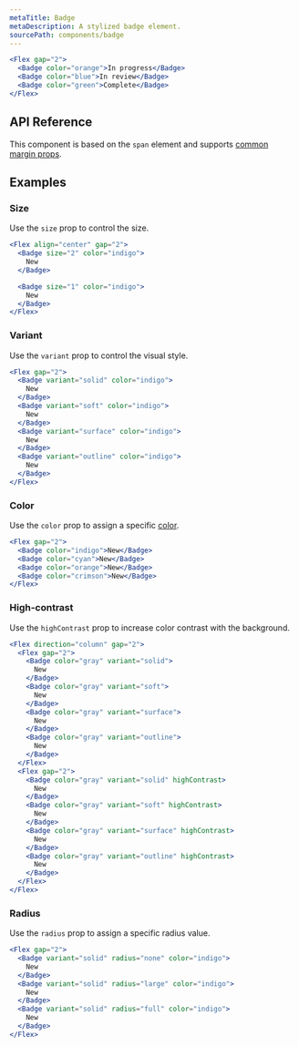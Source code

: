 ```yaml
---
metaTitle: Badge
metaDescription: A stylized badge element.
sourcePath: components/badge
---
```


```jsx live=true
<Flex gap="2">
  <Badge color="orange">In progress</Badge>
  <Badge color="blue">In review</Badge>
  <Badge color="green">Complete</Badge>
</Flex>
```

## API Reference

This component is based on the `span` element and supports [common margin props](/themes/docs/theme/layout#margin-props).

<ThemesPropsTable name="badge" />

## Examples

### Size

Use the `size` prop to control the size.

```jsx live=true
<Flex align="center" gap="2">
  <Badge size="2" color="indigo">
    New
  </Badge>

  <Badge size="1" color="indigo">
    New
  </Badge>
</Flex>
```

### Variant

Use the `variant` prop to control the visual style.

```jsx live=true scroll=true
<Flex gap="2">
  <Badge variant="solid" color="indigo">
    New
  </Badge>
  <Badge variant="soft" color="indigo">
    New
  </Badge>
  <Badge variant="surface" color="indigo">
    New
  </Badge>
  <Badge variant="outline" color="indigo">
    New
  </Badge>
</Flex>
```

### Color

Use the `color` prop to assign a specific [color](/themes/docs/theme/color).

```jsx live=true
<Flex gap="2">
  <Badge color="indigo">New</Badge>
  <Badge color="cyan">New</Badge>
  <Badge color="orange">New</Badge>
  <Badge color="crimson">New</Badge>
</Flex>
```

### High-contrast

Use the `highContrast` prop to increase color contrast with the background.

```jsx live=true
<Flex direction="column" gap="2">
  <Flex gap="2">
    <Badge color="gray" variant="solid">
      New
    </Badge>
    <Badge color="gray" variant="soft">
      New
    </Badge>
    <Badge color="gray" variant="surface">
      New
    </Badge>
    <Badge color="gray" variant="outline">
      New
    </Badge>
  </Flex>
  <Flex gap="2">
    <Badge color="gray" variant="solid" highContrast>
      New
    </Badge>
    <Badge color="gray" variant="soft" highContrast>
      New
    </Badge>
    <Badge color="gray" variant="surface" highContrast>
      New
    </Badge>
    <Badge color="gray" variant="outline" highContrast>
      New
    </Badge>
  </Flex>
</Flex>
```

### Radius

Use the `radius` prop to assign a specific radius value.

```jsx live=true scroll=true
<Flex gap="2">
  <Badge variant="solid" radius="none" color="indigo">
    New
  </Badge>
  <Badge variant="solid" radius="large" color="indigo">
    New
  </Badge>
  <Badge variant="solid" radius="full" color="indigo">
    New
  </Badge>
</Flex>
```
